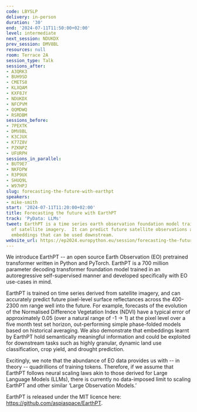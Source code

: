 ```yaml
---
code: LBYSLP
delivery: in-person
duration: '30'
end: '2024-07-11T11:50:00+02:00'
level: intermediate
next_session: NDUKDX
prev_session: DMV8BL
resources: null
room: Terrace 2A
session_type: Talk
sessions_after:
- A3QRK3
- BUH9SD
- CMETS8
- KLXQAM
- KXF8JY
- NDUKDX
- NFCPVM
- QQMDWQ
- RSRDBM
sessions_before:
- 7PEXTK
- DMV8BL
- K3CJUX
- K77Z8V
- PZKNPZ
- UFURPH
sessions_in_parallel:
- BUT9E7
- NKFDPW
- R3P9UX
- SHUQ9L
- W97HPJ
slug: forecasting-the-future-with-earthpt
speakers:
- mike-smith
start: '2024-07-11T11:20:00+02:00'
title: Forecasting the future with EarthPT
track: 'PyData: LLMs'
tweet: EarthPT is a time series earth observation foundation model trained on TBs
  of satellite imagery.  It can predict future satellite observations and produces
  embeddings that can be used downstream.
website_url: https://ep2024.europython.eu/session/forecasting-the-future-with-earthpt
---
```


We introduce EarthPT -- an open source Earth Observation (EO) pretrained transformer written in Python and PyTorch. EarthPT is a 700 million parameter decoding transformer foundation model trained in an autoregressive self-supervised manner and developed specifically with EO use-cases in mind.

EarthPT is trained on time series derived from satellite imagery, and can accurately predict future pixel-level surface reflectances across the 400-2300 nm range well into the future. For example, forecasts of the evolution of the Normalised Difference Vegetation Index (NDVI) have a typical error of approximately 0.05 (over a natural range of -1 -> 1) at the pixel level over a five month test set horizon, out-performing simple phase-folded models based on historical averaging. We also demonstrate that embeddings learnt by EarthPT hold semantically meaningful information and could be exploited for downstream tasks such as highly granular, dynamic land use classification, crop yield, and drought prediction.

Excitingly, we note that the abundance of EO data provides us with -- in theory -- quadrillions of training tokens. Therefore, if we assume that EarthPT follows neural scaling laws akin to those derived for Large Language Models (LLMs), there is currently no data-imposed limit to scaling EarthPT and other similar ‘Large Observation Models.’

EarthPT is released under the MIT licence here: https://github.com/aspiaspace/EarthPT.
